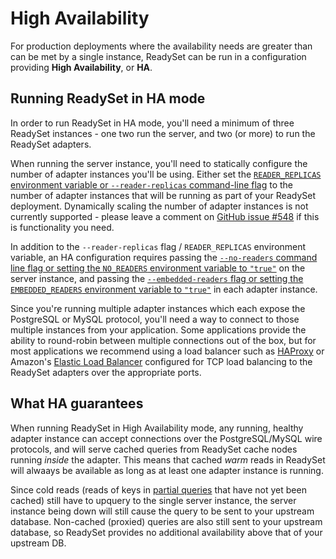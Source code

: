 # High Availability

For production deployments where the availability needs are greater than can be
met by a single instance, ReadySet can be run in a configuration providing
**High Availability**, or **HA**.

## Running ReadySet in HA mode

In order to run ReadySet in HA mode, you'll need a minimum of three ReadySet
instances - one two run the server, and two (or more) to run the ReadySet
adapters.

When running the server instance, you'll need to statically configure the number
of adapter instances you'll be using. Either set the [`READER_REPLICAS`
environment variable or `--reader-replicas` command-line flag][reader-replicas]
to the number of adapter instances that will be running as part of your ReadySet
deployment. Dynamically scaling the number of adapter instances is not currently
supported - please leave a comment on [GitHub issue #548][#548] if this is
functionality you need.

In addition to the `--reader-replicas` flag / `READER_REPLICAS` environment
variable, an HA configuration requires passing the [`--no-readers` command line
flag or setting the `NO_READERS` environment variable to `"true"`][no-readers]
on the server instance, and passing the [`--embedded-readers` flag or setting
the `EMBEDDED_READERS` environment variable to `"true"`][embedded-readers] in
each adapter instance.

Since you're running multiple adapter instances which each expose the PostgreSQL
or MySQL protocol, you'll need a way to connect to those multiple instances from
your application. Some applications provide the ability to round-robin between
multiple connections out of the box, but for most applications we recommend
using a load balancer such as [HAProxy][] or Amazon's [Elastic Load
Balancer][elb] configured for TCP load balancing to the ReadySet adapters over
the appropriate ports.

[reader-replicas]: /reference/cli/readyset-server#--reader-replicas
[#548]: https://github.com/readysettech/readyset/issues/548
[no-readers]: /reference/cli/readyset-server#--no-readers
[embedded-readers]: /reference/cli/readyset#--embedded-readers
[haproxy]: https://www.haproxy.org/
[elb]: https://aws.amazon.com/elasticloadbalancing/

## What HA guarantees

When running ReadySet in High Availability mode, any running, healthy adapter
instance can accept connections over the PostgreSQL/MySQL wire protocols, and
will serve cached queries from ReadySet cache nodes running *inside* the
adapter. This means that cached *warm* reads in ReadySet will alwaays be
available as long as at least one adapter instance is running.

Since cold reads (reads of keys in [partial queries][partial] that have not yet
been cached) still have to upquery to the single server instance, the server
instance being down will still cause the query to be sent to your upstream
database. Non-cached (proxied) queries are also still sent to your upstream
database, so ReadySet provides no additional availability above that of your
upstream DB.

[partial]: /concepts/efficiency
